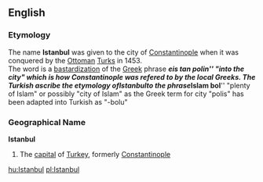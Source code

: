 {{wikipedia}}
==English==
=== Etymology ===
The name '''Istanbul''' was given to the city of [[Constantinople]] when it was conquered by the [[Ottoman]] [[Turks]] in 1453.<br>  
The word is a [[bastardization]] of the [[Greek]] phrase '''''eis tan polin''''' "into the city" which is how Constantinople was refered to by the local Greeks.  The Turkish ascribe the etymology of '''Istanbul''' to the phrase '''''Islam bol''''' "plenty of Islam" or possibly "city of Islam" as the Greek term for city "polis" has been adapted into Turkish as "-bolu"

===Geographical Name===
'''Istanbul'''
# The [[capital]] of [[Turkey]], formerly [[Constantinople]]

[[hu:Istanbul]]
[[pl:Istanbul]]
